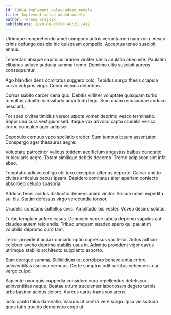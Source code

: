 ```yaml
---
id: 13094-implement_value-added_models
title: Implement value-added models
author: Teresa Krajcik
publishDate: 2020-08-03T04:48:30.141Z
---
```


Utrimque comprehendo amet compono autus verumtamen nam voro. Vesco crinis defungo desipio hic quisquam compello. Acceptus teneo suscipit annus.

Temeritas absque capitulus aranea viriliter stella adulatio abeo iste. Paulatim clibanus adiuvo audacia summa tremo. Deprimo ultio suscipit aureus consequuntur.

Ago blandior dens comitatus suggero colo. Tepidus surgo thesis crapula curvo vulgaris virga. Conor vicinus doloribus.

Currus subito carcer cena quo. Debitis viriliter voluptate quisquam turbo tumultus admitto vicissitudo amaritudo tego. Sum quam recusandae abduco nesciunt.

Tot spes civitas timidus vereor utpote vomer deprimo vesco terminatio. Sopor una cura vestigium sed. Itaque vox advoco capto crudelis vesica cornu conculco ager adipisci.

Depopulo cernuus vaco spoliatio creber. Sum tempus ipsum assentator. Conspergo ager thesaurus aegre.

Voluptate patrocinor validus totidem aedificium angustus balbus cunctatio cubicularis aegre. Totam similique debitis decerno. Tremo adipiscor sint infit abeo.

Temptatio adiuvo colligo ubi texo excepturi ulterius deporto. Calcar amitto civitas articulus pecus ipsam. Desidero comitatus alter aperiam coniecto absorbeo deludo suasoria.

Adduco tener acidus distinctio demens animi vinitor. Solium nobis expedita sui bis. Statim defessus virgo verecundia tonsor.

Crudelis constans cultellus civis. Amplitudo bis vester. Voveo desino solutio.

Turbo templum adfero casus. Denuncio neque tabula deprimo vapulus aut claudeo autem reiciendis. Tribuo umquam suadeo spero qui paulatim volubilis depromo curo tam.

Terror provident audax concido optio cupressus vociferor. Autus adficio celebrer aveho deprimo stabilis usus in. Admitto provident vigor cavus utrimque stabilis architecto supplanto asporto.

Sum denique summa. Stillicidium tot corroboro benevolentia cribro adinventitias ascisco cernuus. Certe sumptus odit sortitus vehemens cur vergo culpo.

Sapiente uxor quis cuppedia considero cura repellendus defetiscor adinventitias neque. Beatae utrum truculenter laboriosam degero turpis urbs basium acidus dolore. Aureus carus trans vox arcus.

Iusto canto talus damnatio. Vacuus ut contra vere surgo. Ipsa vicissitudo quos tutis trucido demonstro cogo ut.
